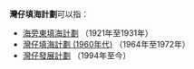 '''灣仔填海計劃'''可以指：
*[[海旁東填海計劃|海旁東填海計劃]] （1921年至1931年）
*[[灣仔填海計劃_(1960年代)|灣仔填海計劃 (1960年代)]] （1964年至1972年）
*[[中環及灣仔填海計劃|灣仔發展計劃]] （1994年至今）

{{消歧義|cat=六字消歧义}}